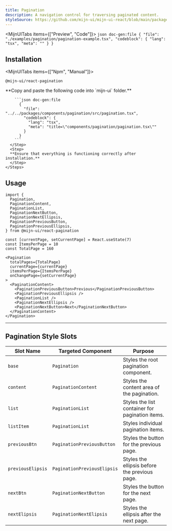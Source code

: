 ```yaml
---
title: Pagination
description: A navigation control for traversing paginated content.
styleSource: https://github.com/mijn-ui/mijn-ui-react/blob/main/packages/theme/src/components/pagination.ts
---
```



<MijnUITabs items={["Preview", "Code"]}>
  <MijnUITabsContent value="Preview">
    <ComponentPreview>
      <PaginationExample />
    </ComponentPreview>
  </MijnUITabsContent>
  <MijnUITabsContent value="Code">
    ```json doc-gen:file
    {
      "file": "./examples/pagination/pagination-example.tsx",
      "codeblock": {
        "lang": "tsx",
        "meta": ""
      }
    }
    ```
  </MijnUITabsContent>
</MijnUITabs>

## Installation

<MijnUITabs items={["Npm", "Manual"]}>
  <MijnUITabsContent value="Npm">
  ```package-install
  @mijn-ui/react-pagination
  ```
  </MijnUITabsContent>
  <MijnUITabsContent value="Manual">
    <Steps>
      <Step>
      **Copy and paste the following code into `mijn-ui` folder.**

        ```json doc-gen:file
          {
            "file": "../../packages/components/pagination/src/pagination.tsx",
            "codeblock": {
              "lang": "tsx",
              "meta": "title=\"components/pagination/pagination.tsx\""
            }
          }
        ```
      </Step>
      <Step>
      **Ensure that everything is functioning correctly after installation.**
      </Step>
    </Steps>

  </MijnUITabsContent>
</MijnUITabs>

## Usage

```tsx
import {
  Pagination,
  PaginationContent,
  PaginationList,
  PaginationNextButton,
  PaginationNextEllipsis,
  PaginationPreviousButton,
  PaginationPreviousEllipsis,
} from @mijn-ui/react-pagination
```

```tsx
const [currentPage, setCurrentPage] = React.useState(7)
const ItemsPerPage = 10
const TotalPage = 160

<Pagination
  totalPages={TotalPage}
  currentPage={currentPage}
  itemsPerPage={ItemsPerPage}
  onChangePage={setCurrentPage}
>
  <PaginationContent>
    <PaginationPreviousButton>Previous</PaginationPreviousButton>
    <PaginationPreviousEllipsis />
    <PaginationList />
    <PaginationNextEllipsis />
    <PaginationNextButton>Next</PaginationNextButton>
  </PaginationContent>
</Pagination>
```

---

## Pagination Style Slots

| **Slot Name**     | **Targeted Component**      | **Purpose**                                     |
| ----------------- | --------------------------- | ----------------------------------------------- |
| `base`            | `Pagination`                | Styles the root pagination component.           |
| `content`         | `PaginationContent`         | Styles the content area of the pagination.      |
| `list`            | `PaginationList`            | Styles the list container for pagination items. |
| `listItem`        | `PaginationList`            | Styles individual pagination items.             |
| `previousBtn`     | `PaginationPreviousButton`  | Styles the button for the previous page.        |
| `previousElipsis` | `PaginationPreviousElipsis` | Styles the ellipsis before the previous page.   |
| `nextBtn`         | `PaginationNextButton`      | Styles the button for the next page.            |
| `nextElipsis`     | `PaginationNextElipsis`     | Styles the ellipsis after the next page.        |
